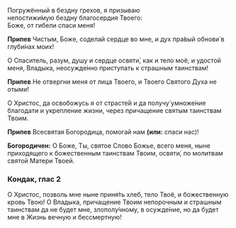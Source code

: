 Погружённый в бездну грехов, я призываю  
непостижи́мую бездну благосердия Твоего:  
Боже, от гибели спаси меня!

**Припев** Чистым, Боже, соделай сердце во мне, и дух пра́вый обнови́ в глуби́нах моих!

О Спаситель, разум, душу и сердце освяти́, как и тело моё, и удостой меня, Владыка, неосужде́нно приступать к страшным таинствам!

**Припев** Не отвергни меня от лица Твоего, и Твоего Святого Духа не отыми́!

О Христос, да освобожусь я от страсте́й и да получу́ умноже́ние благодати и укрепление жизни, через причащение святым таинствам Твоим.

**Припев** Всесвятая Богородица, помогай нам **(или:** спаси нас<R>)</R>!

**Богородичен:** О Боже, Ты, святое Слово Божье, всего меня, ныне приходящего к божественным таинствам Твоим, освяти́, по молитвам святой Матери Твоей.

### Кондак, глас 2

О Христос, позволь мне ныне приня́ть хлеб, тело Твоё, и божественную кровь Твою! О Владыка, причащение Твоим непорочным и страшным таинствам да не будет мне, злополу́чному, в осужде́ние, но да будет мне в Жизнь вечную и бессмертную!
